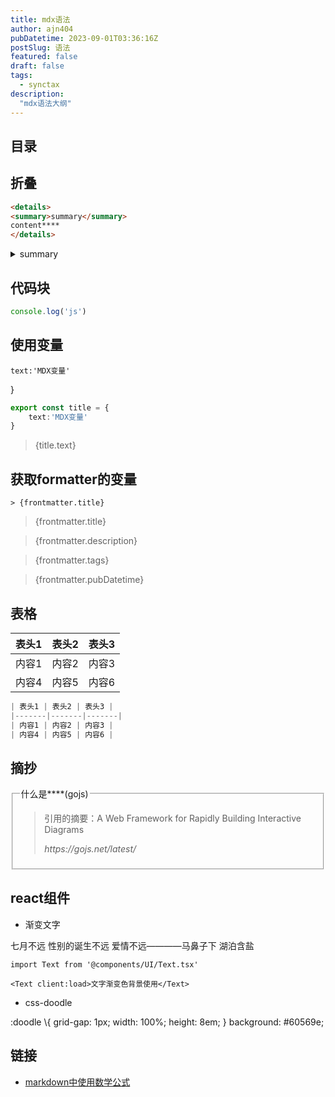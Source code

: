 ```yaml
---
title: mdx语法
author: ajn404
pubDatetime: 2023-09-01T03:36:16Z
postSlug: 语法
featured: false
draft: false
tags:
  - synctax
description:
  "mdx语法大纲"
---
```


## 目录

## 折叠

```html
<details>
<summary>summary</summary>
content****
</details>
```

<details>
<summary>summary</summary>
content****
</details>


## 代码块

```js
console.log('js')
```

## 使用变量

    text:'MDX变量'
}

```ts
export const title = {
    text:'MDX变量'
}
```
> {title.text}

## 获取formatter的变量

```mdx
> {frontmatter.title}
```
> {frontmatter.title}

> {frontmatter.description}

> {frontmatter.tags}

> {frontmatter.pubDatetime}


## 表格

| 表头1 | 表头2 | 表头3 |
|-------|-------|-------|
| 内容1 | 内容2 | 内容3 |
| 内容4 | 内容5 | 内容6 |


```js
| 表头1 | 表头2 | 表头3 |
|-------|-------|-------|
| 内容1 | 内容2 | 内容3 |
| 内容4 | 内容5 | 内容6 |
```

## 摘抄

<fieldset>
  <legend>什么是****(gojs)</legend>
    <blockquote cite="https://gojs.net/latest/">
  <p> 引用的摘要：A Web Framework for Rapidly Building Interactive Diagrams</p>
  <footer><cite>https://gojs.net/latest/</cite></footer>
</blockquote>
</fieldset>

## react组件

- 渐变文字


<Text client:load>七月不远
性别的诞生不远
爱情不远————马鼻子下
湖泊含盐</Text>

```mdx
import Text from '@components/UI/Text.tsx'

<Text client:load>文字渐变色背景使用</Text>
```

- css-doodle


<Common  client:load grid="5">
:doodle \{
    grid-gap: 1px;
    width: 100%;
    height: 8em;
}
background: #60569e;
</Common>



## 链接

- [markdown中使用数学公式](/mono_notes/posts/math)
